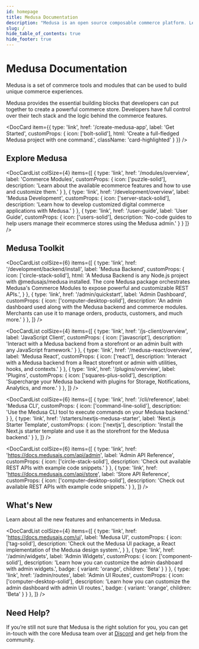 ```yaml
---
id: homepage
title: Medusa Documentation
description: "Medusa is an open source composable commerce platform. Learn about its features and how to use it."
slug: /
hide_table_of_contents: true
hide_footer: true
---
```



# Medusa Documentation

Medusa is a set of commerce tools and modules that can be used to build unique commerce experiences.

Medusa provides the essential building blocks that developers can put together to create a powerful commerce store. Developers have full control over their tech stack and the logic behind the commerce features.

<DocCard item={{
  type: 'link',
  href: '/create-medusa-app',
  label: 'Get Started',
  customProps: {
    icon: ['bolt-solid'],
    html: 'Create a full-fledged Medusa project with one command.',
    className: 'card-highlighted'
  }
}} />

## Explore Medusa

<DocCardList colSize={4} items={[
  {
    type: 'link',
    href: '/modules/overview',
    label: 'Commerce Modules',
    customProps: {
      icon: ['puzzle-solid'],
      description: 'Learn about the available ecommerce features and how to use and customize them.'
    }
  },
  {
    type: 'link',
    href: '/development/overview',
    label: 'Medusa Development',
    customProps: {
      icon: ['server-stack-solid'],
      description: 'Learn how to develop customized digital commerce applications with Medusa.'
    }
  },
  {
    type: 'link',
    href: '/user-guide',
    label: 'User Guide',
    customProps: {
      icon: ['users-solid'],
      description: 'No-code guides to help users manage their ecommerce stores using the Medusa admin.'
    }
  }
]} />

## Medusa Toolkit

<DocCardList colSize={6} items={[
  {
    type: 'link',
    href: '/development/backend/install',
    label: 'Medusa Backend',
    customProps: {
      icon: ['circle-stack-solid'],
      html: 'A Medusa Backend is any Node.js project with @medusajs/medusa installed. The core Medusa package orchestrates Medusa\'s Commerce Modules to expose powerful and customizable REST APIs.',
    }
  },
  {
    type: 'link',
    href: '/admin/quickstart',
    label: 'Admin Dashboard',
    customProps: {
      icon: ['computer-desktop-solid'],
      description: 'An admin dashboard used along with the Medusa backend and commerce modules. Merchants can use it to manage orders, products, customers, and much more.'
    }
  },
]} />

<DocCardList colSize={4} items={[
  {
    type: 'link',
    href: '/js-client/overview',
    label: 'JavaScript Client',
    customProps: {
      icon: ['javascript'],
      description: 'Interact with a Medusa backend from a storefront or an admin built with any JavaScript framework.'
    }
  },
  {
    type: 'link',
    href: '/medusa-react/overview',
    label: 'Medusa React',
    customProps: {
      icon: ['react'],
      description: 'Interact with a Medusa backend from a React storefront or admin with utilities, hooks, and contexts.'
    }
  },
  {
    type: 'link',
    href: '/plugins/overview',
    label: 'Plugins',
    customProps: {
      icon: ['squares-plus-solid'],
      description: 'Supercharge your Medusa backend with plugins for Storage, Notifications, Analytics, and more.'
    }
  },
]} />

<DocCardList colSize={6} items={[
  {
    type: 'link',
    href: '/cli/reference',
    label: 'Medusa CLI',
    customProps: {
      icon: ['command-line-solid'],
      description: 'Use the Medusa CLI tool to execute commands on your Medusa backend.'
    }
  },
  {
    type: 'link',
    href: '/starters/nextjs-medusa-starter',
    label: 'Next.js Starter Template',
    customProps: {
      icon: ['nextjs'],
      description: 'Install the Next.js starter template and use it as the storefront for the Medusa backend.'
    }
  },
]} />

<DocCardList colSize={6} items={[
  {
    type: 'link',
    href: 'https://docs.medusajs.com/api/admin',
    label: 'Admin API Reference',
    customProps: {
      icon: ['circle-stack-solid'],
      description: 'Check out available REST APIs with example code snippets.'
    }
  },
  {
    type: 'link',
    href: 'https://docs.medusajs.com/api/store',
    label: 'Store API Reference',
    customProps: {
      icon: ['computer-desktop-solid'],
      description: 'Check out available REST APIs with example code snippets.'
    }
  },
]} />

## What's New

Learn about all the new features and enhancements in Medusa.

<DocCardList colSize={4} items={[
  {
    type: 'link',
    href: 'https://docs.medusajs.com/ui',
    label: 'Medusa UI',
    customProps: {
      icon: ['tag-solid'],
      description: 'Check out the Medusa UI package, a React implementation of the Medusa design system.',
    }
  },
  {
    type: 'link',
    href: '/admin/widgets',
    label: 'Admin Widgets',
    customProps: {
      icon: ['component-solid'],
      description: 'Learn how you can customize the admin dashboard with admin widgets.',
      badge: {
        variant: 'orange',
        children: 'Beta'
      }
    }
  },
  {
    type: 'link',
    href: '/admin/routes',
    label: 'Admin UI Routes',
    customProps: {
      icon: ['computer-desktop-solid'],
      description: 'Learn how you can customize the admin dashboard with admin UI routes.',
      badge: {
        variant: 'orange',
        children: 'Beta'
      }
    }
  },
]} />

## Need Help?

If you’re still not sure that Medusa is the right solution for you, you can get in-touch with the core Medusa team over at [Discord](https://discord.gg/medusajs) and get help from the community.
